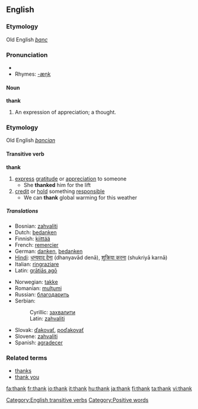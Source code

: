 ==English==
{{see|thanks}}

===Etymology===
Old English ''[[þanc]]''

===Pronunciation===
*{{audio|en-us-thank.ogg|Audio (US)}}
*Rhymes: [[Rhymes:English:-æŋk|-æŋk]]

====Noun====
'''thank'''

# {{obsolete}} An expression of appreciation; a thought.

===Etymology===
Old English ''[[þancian]]''
====Transitive verb====
'''thank'''

# [[express]] [[gratitude]] or [[appreciation]] to someone
#* She '''thanked''' him for the lift
# [[credit]] or [[hold]] something [[responsible]]
#* We can '''thank''' global warming for this weather

=====Translations=====
{{top}}
*Bosnian: [[zahvaliti#Bosnian|zahvaliti]]
*Dutch: [[bedanken]]
*Finnish: [[kiittää]]
*French: [[remercier]]
*German: [[danken]], [[bedanken]]
*[[Hindi]]: [[धन्यवाद देना]] (dhanyavād denā), [[शुक्रिया करना]] (shukriyā karnā)
*Italian: [[ringraziare]]
*Latin: [[gratias ago|grātiās agō]]
{{mid}}
*Norwegian: [[takke]]
*Romanian: [[mulţumi]]
*Russian: [[благодарить]]
*Serbian:
*:Cyrillic: [[захвалити#Serbian|захвалити]]
*:Latin: [[zahvaliti#Serbian|zahvaliti]]
*Slovak: [[ďakovať]], [[poďakovať]]
*Slovene: [[zahvaliti]]
*Spanish: [[agradecer]]
{{bottom}}

===Related terms===
*[[thanks]]
*[[thank you]]

[[Category:English transitive verbs]]
[[Category:Positive words]]

[[fa:thank]]
[[fr:thank]]
[[io:thank]]
[[it:thank]]
[[hu:thank]]
[[ja:thank]]
[[fi:thank]]
[[ta:thank]]
[[vi:thank]]